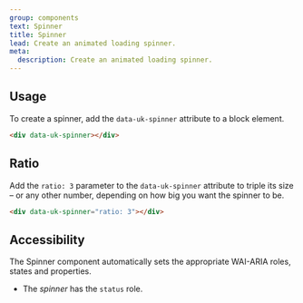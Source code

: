 ```yaml
---
group: components
text: Spinner
title: Spinner
lead: Create an animated loading spinner.
meta:
  description: Create an animated loading spinner.
---
```



## Usage

To create a spinner, add the `data-uk-spinner` attribute to a block element.

```html
<div data-uk-spinner></div>
```

<Snippet component="spinner.basic" />

## Ratio

Add the `ratio: 3` parameter to the `data-uk-spinner` attribute to triple its size – or any other number, depending on how big you want the spinner to be.

```html
<div data-uk-spinner="ratio: 3"></div>
```

<Snippet component="spinner.ratio" />

## Accessibility

The Spinner component automatically sets the appropriate WAI-ARIA roles, states and properties.

- The _spinner_ has the `status` role.